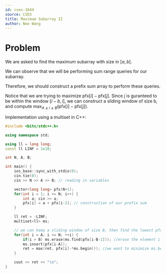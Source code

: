 ---
id: cses-1644
source: CSES
title: Maximum Subarray II
author: Neo Wang
---

# Problem

We are asked to find the maximum subarray with size in $[a,b]$.

<Spoiler title="Hint 1">

We can observe that we will be performing sum range queries for our subarray.

Therefore, we should construct a prefix sum array to perform these queries.

</Spoiler>

<Spoiler title="Solution">

Notice that we are trying to maximize $\textrm{pfx}[i] - \textrm{pfx}[j]$. Since
$j$ is guranteed to be within the window $[i-b,i]$, we can construct a sliding
window of size b, and compute
$\max_{A\le i \le B}(\textrm{pfx}[i]-\textrm{pfx}[j])$.

Implementation using a multiset in C++:

```cpp
#include <bits/stdc++.h>

using namespace std;

using ll = long long;
const ll LINF = 1e18;

int N, A, B;

int main() {
	ios_base::sync_with_stdio(0);
	cin.tie(0);
	cin >> N >> A >> B; // reading in variables

	vector<long long> pfx(N+1);
	for(int i = 1; i <= N; i++) {
		int a; cin >> a;
		pfx[i] = a + pfx[i-1]; // construction of our prefix sum
	}

	ll ret = -LINF;
	multiset<ll> ms;

	// we can keep a sliding window of size B, then find the lowest pfx[j] using multiset
	for(int i = A; i <= N; ++i) {
		if(i > B) ms.erase(ms.find(pfx[i-B-1])); //erase the element if size > B
		ms.insert(pfx[i-A]);
		ret = max(ret, pfx[i]-*ms.begin()); //we want to minimize ms.begin() aka pfx[j]
	}

	cout << ret << "\n";
}
```

</Spoiler>

